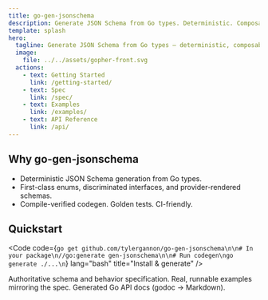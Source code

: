 ```yaml
---
title: go-gen-jsonschema
description: Generate JSON Schema from Go types. Deterministic. Composable. Tested.
template: splash
hero:
  tagline: Generate JSON Schema from Go types — deterministic, composable, tested.
  image:
    file: ../../assets/gopher-front.svg
  actions:
    - text: Getting Started
      link: /getting-started/
    - text: Spec
      link: /spec/
    - text: Examples
      link: /examples/
    - text: API Reference
      link: /api/
---
```



## Why go-gen-jsonschema

- Deterministic JSON Schema generation from Go types.
- First-class enums, discriminated interfaces, and provider-rendered schemas.
- Compile-verified codegen. Golden tests. CI-friendly.

## Quickstart


<Code code={`go get github.com/tylergannon/go-gen-jsonschema\n\n# In your package\n//go:generate gen-jsonschema\n\n# Run codegen\ngo generate ./...\n`} lang="bash" title="Install & generate" />

<CardGrid>
  <Card title="Read the Spec" icon="open-book" href="/spec/">Authoritative schema and behavior specification.</Card>
  <Card title="Browse Examples" icon="code" href="/examples/">Real, runnable examples mirroring the spec.</Card>
  <Card title="API Reference" icon="right-arrow" href="/api/">Generated Go API docs (godoc → Markdown).</Card>
</CardGrid>
